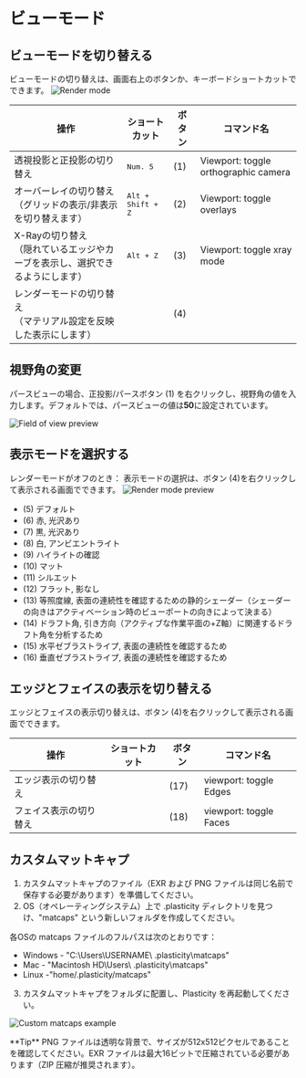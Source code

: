 
# ビューモード

## ビューモードを切り替える

ビューモードの切り替えは、画面右上のボタンか、キーボードショートカットでできます。
![Render mode](/img/render-mode.png)

| 操作                                                                             | ショートカット             | ボタン | コマンド名                           |
| -------------------------------------------------------------------------------- | -------------------------- | ------ | ------------------------------------ |
| 透視投影と正投影の切り替え                                                       | <kbd>Num. 5</kbd>          | (1)    | Viewport: toggle orthographic camera |
| オーバーレイの切り替え<br/>（グリッドの表示/非表示を切り替えます）               | <kbd>Alt + Shift + Z</kbd> | (2)    | Viewport: toggle overlays            |
| X-Rayの切り替え<br/>（隠れているエッジやカーブを表示し、選択できるようにします） | <kbd>Alt + Z</kbd>         | (3)    | Viewport: toggle xray mode           |
| レンダーモードの切り替え<br/>（マテリアル設定を反映した表示にします）            |                            | (4)    |                                      |

## 視野角の変更 

パースビューの場合、正投影/パースボタン (1) を右クリックし、視野角の値を入力します。デフォルトでは、パースビューの値は**50**に設定されています。 

![Field of view preview](/img/field-of-view.png)

## 表示モードを選択する

レンダーモードがオフのとき： 表示モードの選択は、ボタン (4)を右クリックして表示される画面でできます。
![Render mode preview](/img/render-mode-preview.png)


- (5) デフォルト
- (6) 赤, 光沢あり
- (7) 黒, 光沢あり
- (8) 白, アンビエントライト
- (9) ハイライトの確認
- (10) マット
- (11) シルエット
- (12) フラット, 影なし
- (13) 等照度線, 表面の連続性を確認するための静的シェーダー（シェーダーの向きはアクティベーション時のビューポートの向きによって決まる）
- (14) ドラフト角, 引き方向（アクティブな作業平面の+Z軸）に関連するドラフト角を分析するため
- (15) 水平ゼブラストライプ, 表面の連続性を確認するため
- (16) 垂直ゼブラストライプ, 表面の連続性を確認するため

## エッジとフェイスの表示を切り替える

エッジとフェイスの表示切り替えは、ボタン (4)を右クリックして表示される画面でできます。

| 操作                   | ショートカット | ボタン | コマンド名             |
| ---------------------- | -------------- | ------ | ---------------------- |
| エッジ表示の切り替え   |                | (17)   | viewport: toggle Edges |
| フェイス表示の切り替え |                | (18)   | viewport: toggle Faces |

## カスタムマットキャプ

1. カスタムマットキャプのファイル（EXR および PNG ファイルは同じ名前で保存する必要があります）を準備してください。
2. OS（オペレーティングシステム）上で .plasticity ディレクトリを見つけ、"matcaps" という新しいフォルダを作成してください。

各OSの matcaps ファイルのフルパスは次のとおりです：

- Windows - "C:\Users\USERNAME\ .plasticity\matcaps"
- Mac - "Macintosh HD\Users\ .plasticity\matcaps"
- Linux -"home/.plasticity/matcaps"

3. カスタムマットキャプをフォルダに配置し、Plasticity を再起動してください。

![Custom matcaps example](/img/custom-matcaps-example-ja.png)

<Callout type="info" emoji="💡">
**Tip**
   PNG ファイルは透明な背景で、サイズが512x512ピクセルであることを確認してください。EXR ファイルは最大16ビットで圧縮されている必要があります（ZIP 圧縮が推奨されます）。 
</Callout>